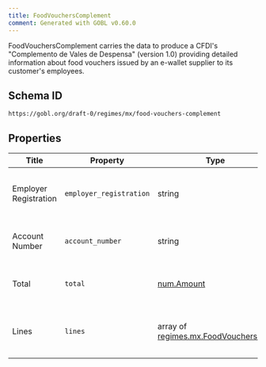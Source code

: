 ```yaml
---
title: FoodVouchersComplement
comment: Generated with GOBL v0.60.0
---
```


FoodVouchersComplement carries the data to produce a CFDI's "Complemento de Vales de Despensa" (version 1.0) providing detailed information about food vouchers issued by an e-wallet supplier to its customer's employees.

## Schema ID

`https://gobl.org/draft-0/regimes/mx/food-vouchers-complement`

## Properties

| Title                 | Property                | Type                                                                           | Req. | Description                                                                     |
|-----------------------|-------------------------|--------------------------------------------------------------------------------|------|---------------------------------------------------------------------------------|
| Employer Registration | `employer_registration` | string                                                                         |      | Customer's employer registration number (maps to `registroPatronal`).           |
| Account Number        | `account_number`        | string                                                                         | true | Customer's account number (maps to `numeroDeCuenta`).                           |
| Total                 | `total`                 | [num.Amount](/draft-0/num/amount)                                              |      | Sum of all line amounts (calculated, maps to `total`).                          |
| Lines                 | `lines`                 | array of [regimes.mx.FoodVouchersLine](/draft-0/regimes/mx/food_vouchers_line) | true | List of food vouchers issued to the customer's employees (maps to `Conceptos`). |

